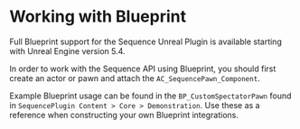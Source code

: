 # Working with Blueprint

Full Blueprint support for the Sequence Unreal Plugin is available starting with Unreal Engine version 5.4.

In order to work with the Sequence API using Blueprint, you should first create an actor or pawn and attach the `AC_SequencePawn_Component`.

Example Blueprint usage can be found in the `BP_CustomSpectatorPawn` found in `SequencePlugin Content > Core > Demonstration`. Use these as a reference when constructing your own Blueprint integrations.
